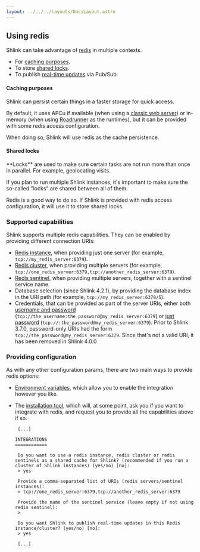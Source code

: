 ```yaml
---
layout: ../../../layouts/DocsLayout.astro
---
```




## Using redis

Shlink can take advantage of [redis](https://redis.io/) in multiple contexts.

* For [caching purposes](/documentation/advanced/using-redis/#caching-purposes).
* To store [shared locks](/documentation/advanced/using-redis/#shared-locks).
* To publish [real-time updates](/documentation/advanced/real-time-updates/#redis-pub-sub) via Pub/Sub.

#### Caching purposes

Shlink can persist certain things in a faster storage for quick access.

By default, it uses APCu if available (when using a [classic web server](/documentation/supported-runtimes/classic-web-server/)) or in-memory (when using [Roadrunner](/documentation/supported-runtimes/serve-with-roadrunner/) as the runtimes), but it can be provided with some redis access configuration.

When doing so, Shlink will use redis as the cache persistence.

#### Shared locks

<Callout type="info">
  **Locks** are used to make sure certain tasks are not run more than once in parallel. For example, geolocating visits.
</Callout>

If you plan to run multiple Shlink instances, it's important to make sure the so-called "locks" are shared between all of them.

Redis is a good way to do so. If Shlink is provided with redis access configuration, it will use it to store shared locks.

### Supported capabilities

Shlink supports multiple redis capabilities. They can be enabled by providing different connection URIs:

* [Redis instance](https://redis.io/docs/latest/operate/oss_and_stack/install/install-stack/), when providing just one server (for example, `tcp://my_redis_server:6379`).
* [Redis cluster](https://redis.io/docs/latest/operate/oss_and_stack/management/scaling/), when providing multiple servers (for example, `tcp://one_redis_server:6379,tcp://another_redis_server:6379`).
* [Redis sentinel](https://redis.io/docs/latest/operate/oss_and_stack/management/sentinel/), when providing multiple servers, together with a sentinel service name.
* Database selection (since Shlink 4.2.1), by providing the database index in the URI path (for example, `tcp://my_redis_server:6379/5`).
* Credentials, that can be provided as part of the server URIs, either both [username and password](https://redis.io/docs/latest/operate/oss_and_stack/management/security/acl/) (`tcp://the_username:the_password@my_redis_server:6379`) or [just password](https://redis.io/docs/latest/operate/oss_and_stack/management/security/) (`tcp://:the_password@my_redis_server:6379`).
  <Callout type="warning">
    Prior to Shlink 3.7.0, password-only URIs had the form `tcp://the_password@my_redis_server:6379`.
    Since that's not a valid URI, it has been removed in Shlink 4.0.0
  </Callout>

### Providing configuration

As with any other configuration params, there are two main ways to provide redis options:

* [Environment variables](/documentation/environment-variables/#redis-integration), which allow you to enable the integration however you like.
* The [installation tool](/documentation/command-line-interface/installation-tool/), which will, at some point, ask you if you want to integrate with redis, and request you to provide all the capabilities above if so.

  ```shell
   [...]

  INTEGRATIONS
  ============

   Do you want to use a redis instance, redis cluster or redis sentinels as a shared cache for Shlink? (recommended if you run a cluster of Shlink instances) (yes/no) [no]:
   > yes

   Provide a comma-separated list of URIs (redis servers/sentinel instances):
   > tcp://one_redis_server:6379,tcp://another_redis_server:6379

   Provide the name of the sentinel service (leave empty if not using redis sentinel):
   >

   Do you want Shlink to publish real-time updates in this Redis instance/cluster? (yes/no) [no]:
   > yes

   [...]
  ```

